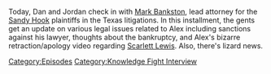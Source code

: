 {{DEFAULTSORT:
    #_EPISODE_0803:Mark Bankston, Tapestry King
}}{{Episode
    | title           = Mark Bankston, Tapestry King
    | caption         = Listen to this episode on [https://knowledgefight.libsyn.com/803-mark-bankston-tapestry-king Libsyn] [https://open.spotify.com/episode/4EpGHTUe4YmMgKuhcYECp4 Spotify], Read the [[Transcript/803: Mark Bankston, Tapestry King|Unofficial Transcript]]
    | episodeNumber   = 803
    | length          = 01:25:42
    | airDate         = May 3, 2023
    | episodeType     = [[:Category:Knowledge Fight Interview|Knowledge Fight Interview]]
    | appearance      = [[Mark Bankston]]
    | previousEpisode = [[802: Chatting with Sian Norris]]
    | nextEpisode     = [[804: May 3-4, 2023]]
}}

{{Stub}}

Today, Dan and Jordan check in with [[Mark Bankston]], lead attorney for the [[The Sandy Hook Elementary Massacre|Sandy Hook]] plaintiffs in the Texas litigations. In this installment, the gents get an update on various legal issues related to Alex including sanctions against his lawyer, thoughts about the bankruptcy, and Alex's bizarre retraction/apology video regarding [[Scarlett Lewis]].  Also, there's lizard news.

[[Category:Episodes]]
[[Category:Knowledge Fight Interview]]
